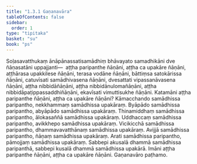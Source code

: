 ```yaml
---
title: "1.3.1 Gaṇanavāra"
tableOfContents: false
sidebar:
  order: 1
type: "tipitaka"
basket: "su"
book: "ps"
---
```



<DynamicBreadcrumb />

<Division number="152" book="ps">

<Paragraph number="853" book="ps">
Soḷasavatthukaṃ ānāpānassatisamādhiṃ bhāvayato samadhikāni dve ñāṇasatāni uppajjanti—  aṭṭha paripanthe ñāṇāni, aṭṭha ca upakāre ñāṇāni, aṭṭhārasa upakkilese ñāṇāni, terasa vodāne ñāṇāni, bāttiṃsa satokārissa ñāṇāni, catuvīsati samādhivasena ñāṇāni, dvesattati vipassanāvasena ñāṇāni, aṭṭha nibbidāñāṇāni, aṭṭha nibbidānulomañāṇāni, aṭṭha nibbidāpaṭippassaddhiñāṇāni, ekavīsati vimuttisukhe ñāṇāni.
</Paragraph>

<Paragraph number="854" book="ps">
Katamāni aṭṭha paripanthe ñāṇāni, aṭṭha ca upakāre ñāṇāni? Kāmacchando samādhissa paripantho, nekkhammaṃ samādhissa upakāraṃ. Byāpādo samādhissa paripantho, abyāpādo samādhissa upakāraṃ. Thinamiddhaṃ samādhissa paripantho, ālokasaññā samādhissa upakāraṃ. Uddhaccaṃ samādhissa paripantho, avikkhepo samādhissa upakāraṃ. Vicikicchā samādhissa paripantho, dhammavavatthānaṃ samādhissa upakāraṃ. Avijjā samādhissa paripantho, ñāṇaṃ samādhissa upakāraṃ. Arati samādhissa paripantho, pāmojjaṃ samādhissa upakāraṃ. Sabbepi akusalā dhammā samādhissa paripanthā, sabbepi kusalā dhammā samādhissa upakārā. Imāni aṭṭha paripanthe ñāṇāni, aṭṭha ca upakāre ñāṇāni.

</Paragraph>
</Division>

<Paragraph number="855" type="center" book="ps">
Gaṇanavāro paṭhamo.
</Paragraph>